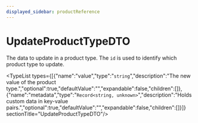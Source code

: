 ```yaml
---
displayed_sidebar: productReference
---
```



# UpdateProductTypeDTO

The data to update in a product type. The `id` is used to identify which product type to update.

<TypeList types={[{"name":"value","type":"`string`","description":"The new value of the product type.","optional":true,"defaultValue":"","expandable":false,"children":[]},{"name":"metadata","type":"`Record<string, unknown>`","description":"Holds custom data in key-value pairs.","optional":true,"defaultValue":"","expandable":false,"children":[]}]}  sectionTitle="UpdateProductTypeDTO"/>
